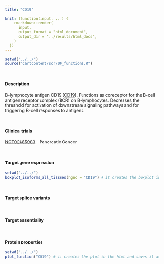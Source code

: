 ```yaml
---
title: "CD19"

knit: (function(input, ...) {
    rmarkdown::render(
      input,
      output_format = "html_document",
      output_dir = "../results/html_docs",
    )
  })
---
```


```r
setwd("../../")
source("cartcontent/scr/00_functions.R")
```

<br>

#### Description
B-lymphocyte antigen CD19 ([CD19](https://www.uniprot.org/uniprot/P15391)). Functions as coreceptor for the B-cell antigen receptor complex (BCR) on B-lymphocytes. Decreases the threshold for activation of downstream signaling pathways and for triggering B-cell responses to antigens. 

<br> 

#### Clinical trials 
[NCT02465983](https://clinicaltrials.gov/ct2/show/NCT02465983) - Pancreatic Cancer

<br>

#### Target gene expression
```r
setwd("../../")
boxplot_isoforms_all_tissues(hgnc = "CD19") # it creates the boxplot in the html and saves it as .pdf in the plot/isoform_expression folder
```
<br>

#### Target splice variants

<br>

#### Target essentiality

<br>

#### Protein properties
```r
setwd("../../")
plot_function("CD19") # it creates the plot in the html and saves it as .pdf in the plot/protein_properties folder
```
